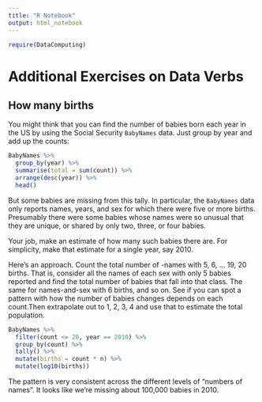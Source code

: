 ```yaml
---
title: "R Notebook"
output: html_notebook
---
```


```r
require(DataComputing)
```

# Additional Exercises on Data Verbs


## How many births

You might think that you can find the number of babies born each year in the US by using the Social Security `BabyNames` data. Just group by year and add up the counts:

```r
BabyNames %>%
  group_by(year) %>%
  summarise(total = sum(count)) %>%
  arrange(desc(year)) %>%
  head()
```

But some babies are missing from this tally. In particular, the `BabyNames` data only reports names, years, and sex for which there were five or more births. Presumably there were some babies whose names were so unusual that they are unique, or shared by only two, three, or four babies. 

Your job, make an estimate of how many such babies there are. For simplicity, make that estimate for a single year, say 2010.

Here's an approach. Count the total number of -names with 5, 6, ... 19, 20 births. That is, consider all the names of each sex with only 5 babies reported and find the total number of babies that fall into that class. The same for names-and-sex with 6 births, and so on. See if you can spot a pattern with how the number of babies changes depends on each count.Then extrapolate out to 1, 2, 3, 4 and use that to estimate the total population.


```r
BabyNames %>%
  filter(count <= 20, year == 2010) %>%
  group_by(count) %>%
  tally() %>%
  mutate(births = count * n) %>%
  mutate(log10(births))
```

The pattern is very consistent across the different levels of "numbers of names". It looks like we're missing about 100,000 babies in 2010.